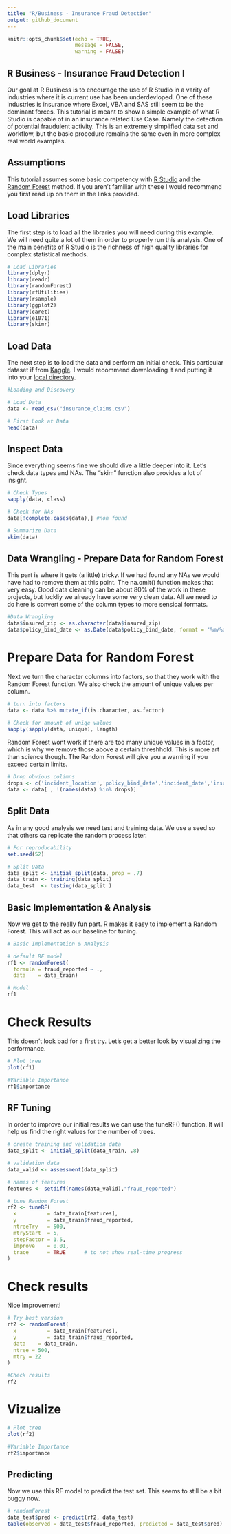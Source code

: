```yaml
---
title: "R/Business - Insurance Fraud Detection"
output: github_document
---
```


```r
knitr::opts_chunk$set(echo = TRUE,   
                      message = FALSE,
                      warning = FALSE)
```

## R Business - Insurance Fraud Detection I

Our goal at R Business is to encourage the use of R Studio in a varity of industries where it is current use has been underdevloped. One of these industries is insurance where Excel, VBA and SAS still seem to be the dominant forces. This tutorial is meant to show a simple example of what R Studio is capable of in an insurance related Use Case. Namely the detection of potential fraudulent activity. This is an extremely simplified data set and workflow, but the basic procedure remains the same even in more complex real world examples.

## Assumptions

This tutorial assumes some basic competency with [R Studio](https://rstudio.com/) and the [Random Forest](https://en.wikipedia.org/wiki/Random_forest) method. If you aren't familiar with these I would recommend you first read up on them in the links provided. 

## Load Libraries

The first step is to load all the libraries you will need during this example. We will need quite a lot of them in order to properly run this analysis. One of the main benefits of R Studio is the richness of high quality libraries for complex statistical methods.

```r
# Load Libraries
library(dplyr)
library(readr)
library(randomForest)
library(rfUtilities)
library(rsample)
library(ggplot2)
library(caret)
library(e1071)
library(skimr)
```

## Load Data

The next step is to load the data and perform an initial check. This particular dataset if from [Kaggle](https://www.kaggle.com/buntyshah/auto-insurance-claims-data). I would recommend downloading it and putting it into your [local directory](https://support.rstudio.com/hc/en-us/articles/200711843-Working-Directories-and-Workspaces).

```r
#Loading and Discovery

# Load Data
data <- read_csv("insurance_claims.csv")

# First Look at Data
head(data)
```

## Inspect Data

Since everything seems fine we should dive a little deeper into it. Let's check data types and NAs. The "skim" function also provides a lot of insight.

```r
# Check Types
sapply(data, class)

# Check for NAs 
data[!complete.cases(data),] #non found

# Summarize Data
skim(data)
```

## Data Wrangling - Prepare Data for Random Forest

This part is where it gets (a little) tricky. If we had found any NAs we would have had to remove them at this point. The na.omit() function makes that very easy. Good data cleaning can be about 80% of the work in these projects, but luckliy we already have some very clean data. All we need to do here is convert some of the column types to more sensical formats.

```r
#Data Wrangling
data$insured_zip <- as.character(data$insured_zip)
data$policy_bind_date <- as.Date(data$policy_bind_date, format = '%m/%d/%y')
```

# Prepare Data for Random Forest

Next we turn the character columns into factors, so that they work with the Random Forest function. We also check the amount of unique values per column.

```r
# turn into factors
data <- data %>% mutate_if(is.character, as.factor)

# Check for amount of uniqe values
sapply(sapply(data, unique), length)
```

Random Forest wont work if there are too many unique values in a factor, which is why we remove those above a certain threshhold. This is more art than science though. The Random Forest will give you a warning if you exceed certain limits.

```r
# Drop obvious colimns
drops <- c('incident_location','policy_bind_date','incident_date','insured_occupation','insured_zip', 'policy_number')
data <- data[ , !(names(data) %in% drops)]
```

## Split Data

As in any good analysis we need test and training data. We use a seed so that others ca replicate the random process later.

```r

# For reproducability
set.seed(52)

# Split Data
data_split <- initial_split(data, prop = .7)
data_train <- training(data_split)
data_test  <- testing(data_split )
```

## Basic Implementation & Analysis

Now we get to the really fun part. R makes it easy to implement a Random Forest. This will act as our baseline for tuning.

```r
# Basic Implementation & Analysis

# default RF model
rf1 <- randomForest(
  formula = fraud_reported ~ .,
  data    = data_train)

# Model
rf1
```

# Check Results

This doesn't look bad for a first try. Let's get a better look by visualizing the performance.

```r
# Plot tree
plot(rf1)

#Variable Importance
rf1$importance
```
## RF Tuning

In order to improve our initial results we can use the tuneRF() function. It will help us find the right values for the number of trees.

```r
# create training and validation data 
data_split <- initial_split(data_train, .8)

# validation data
data_valid <- assessment(data_split)

# names of features
features <- setdiff(names(data_valid),"fraud_reported")

# tune Random Forest
rf2 <- tuneRF(
  x          = data_train[features],
  y          = data_train$fraud_reported,
  ntreeTry   = 500,
  mtryStart  = 5,
  stepFactor = 1.5,
  improve    = 0.01,
  trace      = TRUE      # to not show real-time progress 
)
```


# Check results

Nice Improvement!

```r
# Try best version
rf2 <- randomForest(
  x          = data_train[features],
  y          = data_train$fraud_reported,
  data    = data_train,
  ntree = 500,
  mtry = 22
)

#Check results
rf2
```

# Vizualize 

```r
# Plot tree
plot(rf2)

#Variable Importance
rf2$importance
```

## Predicting

Now we use this RF model to predict the test set. This seems to still be a bit buggy now.

```r
# randomForest
data_test$pred <- predict(rf2, data_test)
table(observed = data_test$fraud_reported, predicted = data_test$pred)
```

